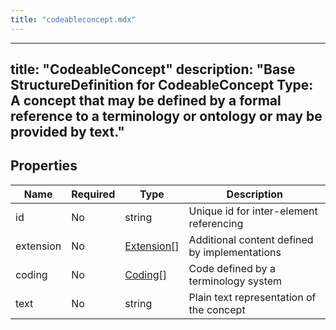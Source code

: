 ```yaml
---
title: "codeableconcept.mdx"
---
```


---
title: "CodeableConcept"
description: "Base StructureDefinition for CodeableConcept Type: A concept that may be defined by a formal reference to a terminology or ontology or may be provided by text."
---

## Properties

| Name      | Required | Type                                                  | Description                                   |
| --------- | -------- | ----------------------------------------------------- | --------------------------------------------- |
| id        | No       | string                                                | Unique id for inter-element referencing       |
| extension | No       | [Extension](/medical-api/fhir/data-types/extension)[] | Additional content defined by implementations |
| coding    | No       | [Coding](/medical-api/fhir/data-types/coding)[]       | Code defined by a terminology system          |
| text      | No       | string                                                | Plain text representation of the concept      |
